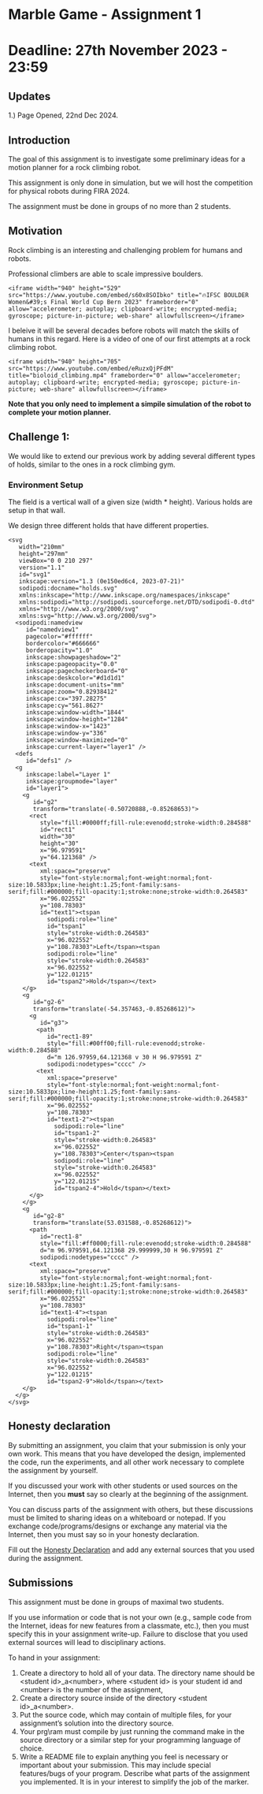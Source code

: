 # Marble Game - Assignment 1
# Deadline: 27th November 2023 - 23:59

## Updates

1.) Page Opened, 22nd Dec 2024.

## Introduction

The goal of this assignment is to investigate some preliminary ideas
for a motion planner for a rock climbing robot.

This assignment is only done in simulation, but we will host 
the competition for physical robots during FIRA 2024.

The assignment must be done in groups of no more than 2 students.

## Motivation

Rock climbing is an interesting and challenging problem for humans
and robots. 

Professional climbers are able to scale impressive boulders.

```
<iframe width="940" height="529" src="https://www.youtube.com/embed/s60x8SOIbko" title="🔥IFSC BOULDER Women&#39;s Final World Cup Bern 2023" frameborder="0" allow="accelerometer; autoplay; clipboard-write; encrypted-media; gyroscope; picture-in-picture; web-share" allowfullscreen></iframe>
```

I beleive it will be several decades before robots will match the skills of
humans in this regard. Here is a video of one of our first attempts at a rock climbing
robot.

```
<iframe width="940" height="705" src="https://www.youtube.com/embed/eRuzxQjPFdM" title="bioloid_climbing.mp4" frameborder="0" allow="accelerometer; autoplay; clipboard-write; encrypted-media; gyroscope; picture-in-picture; web-share" allowfullscreen></iframe>
```

**Note that you only need to implement a simpile simulation of the robot
to complete your motion planner.**

## Challenge 1: 

We would like to extend our previous work by adding several different types
of holds, similar to the ones in a rock climbing gym.

### Environment Setup 

The field is a vertical wall of a given size (width * height). 
Various holds are setup in that wall.

We design three different holds that have different properties.

```
<svg
   width="210mm"
   height="297mm"
   viewBox="0 0 210 297"
   version="1.1"
   id="svg1"
   inkscape:version="1.3 (0e150ed6c4, 2023-07-21)"
   sodipodi:docname="holds.svg"
   xmlns:inkscape="http://www.inkscape.org/namespaces/inkscape"
   xmlns:sodipodi="http://sodipodi.sourceforge.net/DTD/sodipodi-0.dtd"
   xmlns="http://www.w3.org/2000/svg"
   xmlns:svg="http://www.w3.org/2000/svg">
  <sodipodi:namedview
     id="namedview1"
     pagecolor="#ffffff"
     bordercolor="#666666"
     borderopacity="1.0"
     inkscape:showpageshadow="2"
     inkscape:pageopacity="0.0"
     inkscape:pagecheckerboard="0"
     inkscape:deskcolor="#d1d1d1"
     inkscape:document-units="mm"
     inkscape:zoom="0.82938412"
     inkscape:cx="397.28275"
     inkscape:cy="561.8627"
     inkscape:window-width="1844"
     inkscape:window-height="1284"
     inkscape:window-x="1423"
     inkscape:window-y="336"
     inkscape:window-maximized="0"
     inkscape:current-layer="layer1" />
  <defs
     id="defs1" />
  <g
     inkscape:label="Layer 1"
     inkscape:groupmode="layer"
     id="layer1">
    <g
       id="g2"
       transform="translate(-0.50720888,-0.85268653)">
      <rect
         style="fill:#0000ff;fill-rule:evenodd;stroke-width:0.284588"
         id="rect1"
         width="30"
         height="30"
         x="96.979591"
         y="64.121368" />
      <text
         xml:space="preserve"
         style="font-style:normal;font-weight:normal;font-size:10.5833px;line-height:1.25;font-family:sans-serif;fill:#000000;fill-opacity:1;stroke:none;stroke-width:0.264583"
         x="96.022552"
         y="108.78303"
         id="text1"><tspan
           sodipodi:role="line"
           id="tspan1"
           style="stroke-width:0.264583"
           x="96.022552"
           y="108.78303">Left</tspan><tspan
           sodipodi:role="line"
           style="stroke-width:0.264583"
           x="96.022552"
           y="122.01215"
           id="tspan2">Hold</tspan></text>
    </g>
    <g
       id="g2-6"
       transform="translate(-54.357463,-0.85268612)">
      <g
         id="g3">
        <path
           id="rect1-89"
           style="fill:#00ff00;fill-rule:evenodd;stroke-width:0.284588"
           d="m 126.97959,64.121368 v 30 H 96.979591 Z"
           sodipodi:nodetypes="cccc" />
        <text
           xml:space="preserve"
           style="font-style:normal;font-weight:normal;font-size:10.5833px;line-height:1.25;font-family:sans-serif;fill:#000000;fill-opacity:1;stroke:none;stroke-width:0.264583"
           x="96.022552"
           y="108.78303"
           id="text1-2"><tspan
             sodipodi:role="line"
             id="tspan1-2"
             style="stroke-width:0.264583"
             x="96.022552"
             y="108.78303">Center</tspan><tspan
             sodipodi:role="line"
             style="stroke-width:0.264583"
             x="96.022552"
             y="122.01215"
             id="tspan2-4">Hold</tspan></text>
      </g>
    </g>
    <g
       id="g2-8"
       transform="translate(53.031588,-0.85268612)">
      <path
         id="rect1-8"
         style="fill:#ff0000;fill-rule:evenodd;stroke-width:0.284588"
         d="m 96.979591,64.121368 29.999999,30 H 96.979591 Z"
         sodipodi:nodetypes="cccc" />
      <text
         xml:space="preserve"
         style="font-style:normal;font-weight:normal;font-size:10.5833px;line-height:1.25;font-family:sans-serif;fill:#000000;fill-opacity:1;stroke:none;stroke-width:0.264583"
         x="96.022552"
         y="108.78303"
         id="text1-4"><tspan
           sodipodi:role="line"
           id="tspan1-1"
           style="stroke-width:0.264583"
           x="96.022552"
           y="108.78303">Right</tspan><tspan
           sodipodi:role="line"
           style="stroke-width:0.264583"
           x="96.022552"
           y="122.01215"
           id="tspan2-9">Hold</tspan></text>
    </g>
  </g>
</svg>
```

## Honesty declaration

By submitting an assignment, you claim that your submission is only your own work. 
This means that you have developed the design, implemented the code, run the experiments, 
and all other work necessary to complete the assignment by yourself.

If you discussed your work with other students or used sources on the Internet, then you **must**
say so clearly at the beginning of the assignment.

You can discuss parts of the assignment with others, but these discussions must be limited 
to sharing ideas on a whiteboard or notepad. If you exchange code/programs/designs or 
exchange any material via the Internet, then you must say so in your honesty declaration.

Fill out the [Honesty Declaration](https://docs.google.com/document/d/1Z9FyOFt--OL_cqse55b-CifBgPDfFZi2L6-sUQBvZ4I/edit?usp=sharing) 
and add any external sources that you used during the assignment.

## Submissions

This assignment must be done in groups of maximal two students. 

If you use information or code that is not your own (e.g., sample code from the Internet, 
ideas for new features from a classmate, etc.), then you must specify this in your assignment 
write-up. Failure to disclose that you used external sources will lead to disciplinary actions.

To hand in your assignment:

  1) Create a directory to hold all of your data. The directory name should be \<student id\>_a\<number\>, 
     where \<student id\> is your student id and \<number\> is the number of the assignment,
  1) Create a directory source inside of the directory \<student id\>_a\<number\>. 
  1) Put the source code, which may contain of multiple files, for your assignment’s solution 
     into the directory source.
  1) Your prg\ram must compile by just running the command make in the source directory or a 
     similar step for your programming language of choice.
  1) Write a README file to explain anything you feel is necessary or important about your 
     submission. This may include special features/bugs of your program. Describe what parts 
     of the assignment you implemented. It is in your interest to simplify the job of the marker.










